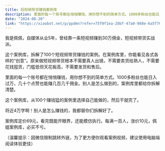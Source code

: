 ```yaml
---
title: 短视频带货赚钱案例库
description: 里面的每一个账号都在悄悄赚钱，用你想不到的简单方式。1000多粉丝也能日入过万，几十个点赞也能赚几百几千佣金。别人是怎么做到的，案例库里都给你拆解清楚。
date: "2024-08-20"
link: "https://xiaobot.net/p/ppdmn?refer=75f0f1ea-28bf-47a0-988e-6a5f700b21af"
---
```

我是佩佩，自媒体从业5年，曾经靠一条短视频赚到30万佣金，短视频带货实战派。

这个案例库，拆解了100个短视频带货赚钱的案例。在案例库里，你能看见各式各样的“创意”。原来做短视频带货根本不需要真人出镜，不需要卖货给熟人，不需要花钱囤货，门槛低但天花板高，不需要发货和售后。

里面的每一个账号都在悄悄赚钱，用你想不到的简单方式。1000多粉丝也能日入过万，几十个点赞也能赚几百几千佣金。别人是怎么做到的，案例库里都给你拆解清楚。

这个案例库，从100个赚钱猛的案例里选择自己能做的，然后干就完了。

将近4万字啊！别人是怎么赚钱的，我都替你们拆解好了。

案例库定价69元，看完既能开眼界，还能模仿执行。每满一百人，涨价10元，佩姐案例库，必买不亏。

（温馨提示：因微信限制跳转外链，为了更方便你观看案例视频，建议使用电脑端阅读体验更佳）